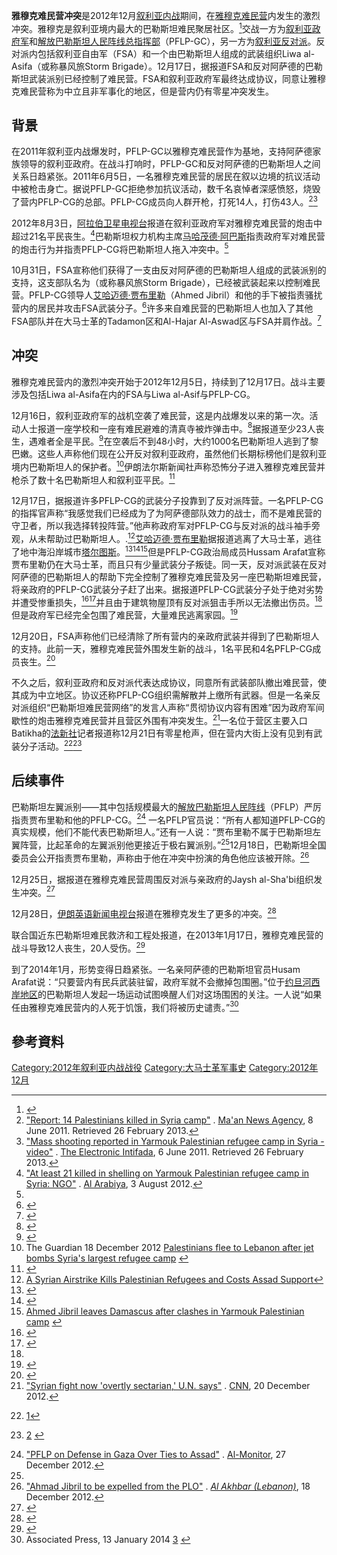 {{Infobox military conflict
|conflict= 雅穆克难民营冲突
|partof= [[叙利亚内战|叙利亚内战]]
|image=
|caption= 
|date= 2012年12月5日至17日（12天）
|place=[[叙利亚|叙利亚]][[大马士革|大马士革]]雅穆克难民营
|result= 反对派获胜
*叙利亚自由军和Liwa al-Asifa控制了绝大部分难民营<ref name=aakh1712>{{Cite web |url=http://english.al-akhbar.com/node/14411 |title=存档副本 |access-date=2014-02-18 |archive-url=https://web.archive.org/web/20130424074419/http://english.al-akhbar.com/node/14411 |archive-date=2013-04-24 |dead-url=yes }}</ref> 
*FSA和叙利亚政府军最终达成协议，同意让雅穆克难民营成为中立且非军事化的地区，但是营内仍有冲突持续。
|combatant1=[[File:SyrianNationalCoalitionOfficialLogo.svg|23px]] [[叙利亚反对派和革命力量全国联盟|叙利亚反对派和革命力量全国联盟]]
*{{flagicon image|Syria-flag 1932-58 1961-63.svg}} [[叙利亚自由军|叙利亚自由军]]
* Liwa al-Asifa（巴勒斯坦民兵武装）<ref>Jerusalem Post. "The PFLP-GC have accused the Liwa al-Asifa of trying to stir up trouble within the Palestinian refugee community in Yarmouk, while Syrian rebels have accused the PFLP-GC of stifling Palestinian dissent against Assad." [http://www.jpost.com/MiddleEast/Article.aspx?ID=296510&R=R1] {{Wayback|url=http://www.jpost.com/MiddleEast/Article.aspx?ID=296510&R=R1 |date=20130402013309 }}</ref>
|combatant2={{flagicon|Syria}} 叙利亚政府
* [[File:Flag_of_the_Syrian_Arab_Armed_Forces.svg|22px]] 叙利亚政府军<ref name=aakh1712/>
[[File:PFLP-GC_Flag.svg|22px]] [[解放巴勒斯坦人民阵线总指挥部|解放巴勒斯坦人民阵线总指挥部]]（PFLP-GC）<ref name=aakh1712/><ref>{{cite news|url=https://now.mmedia.me/lb/en/nowsyrialatestnews/syria_hits_back_at_un_over_palestinian_refugees_|title=Syria hits back at UN over Palestinian refugees|last=AFP|date=2012-12-17|work=Syria|publisher=NOW.|accessdate=2012-12-17|archive-date=2018-04-27|archive-url=https://web.archive.org/web/20180427044526/https://now.mmedia.me/lb/en/nowsyrialatestnews/syria_hits_back_at_un_over_palestinian_refugees_|dead-url=no}}</ref>
|commander1=未知
|commander2= [[File:PFLP-GC_Flag.svg|22px]] [[艾哈迈德·贾布里勒|艾哈迈德·贾布里勒]]<small>（PFLP-GC领导人）</small><ref>{{cite news|url=http://www.guardian.co.uk/theguardian/2012/dec/17/corrections-and-clarifications|title=Corrections and clarifications|date=2012-12-17|publisher=The Guardian|accessdate=2012-12-19|archive-date=2013-04-04|archive-url=https://web.archive.org/web/20130404051615/http://www.guardian.co.uk/theguardian/2012/dec/17/corrections-and-clarifications|dead-url=no}}</ref>
|units1=
|units2=[[File:Flag_of_the_Syrian_Arab_Armed_Forces.svg|22px]] 叙利亚陆军第15师<br/>[[File:PFLP-GC_Flag.svg|22px]] Jihad Jibril旅
|casualties1 = 未知
|casualties2 = 未知
|casualties3 = 26名以上平民丧生
}}
'''雅穆克难民营冲突'''是2012年12月[[叙利亚内战|叙利亚内战]]期间，在[[雅穆克难民营|雅穆克难民营]]内发生的激烈冲突。雅穆克是叙利亚境内最大的巴勒斯坦难民聚居社区。<ref name=googlenews>{{Cite web |url=http://www.google.com/hostednews/afp/article/ALeqM5jevFaBhWboO5_Mqrgpk7ycShh4RQ?docId=CNG.493b5bfef777e0c4e6e2103828c1614e.1b1 |title=存档副本 |access-date=2014-02-18 |archive-date=2012-11-03 |archive-url=https://web.archive.org/web/20121103211053/http://www.google.com/hostednews/afp/article/ALeqM5jevFaBhWboO5_Mqrgpk7ycShh4RQ?docId=CNG.493b5bfef777e0c4e6e2103828c1614e.1b1 |dead-url=yes }}</ref>交战一方为[[叙利亚政府军|叙利亚政府军]]和[[解放巴勒斯坦人民阵线总指挥部|解放巴勒斯坦人民阵线总指挥部]]（PFLP-GC），另一方为[[叙利亚反对派|叙利亚反对派]]。反对派内包括叙利亚自由军（FSA）和一个由巴勒斯坦人组成的武装组织Liwa al-Asifa（或称暴风旅Storm Brigade）。12月17日，据报道FSA和反对阿萨德的巴勒斯坦武装派别已经控制了难民营。FSA和叙利亚政府军最终达成协议，同意让雅穆克难民营称为中立且非军事化的地区，但是营内仍有零星冲突发生。

==背景==

在2011年叙利亚内战爆发时，PFLP-GC以雅穆克难民营作为基地，支持阿萨德家族领导的叙利亚政府。在战斗打响时，PFLP-GC和反对阿萨德的巴勒斯坦人之间关系日趋紧张。2011年6月5日，一名雅穆克难民营的居民在叙以边境的抗议活动中被枪击身亡。据说PFLP-GC拒绝参加抗议活动，数千名哀悼者深感愤怒，烧毁了营内PFLP-CG的总部。PFLP-CG成员向人群开枪，打死14人，打伤43人。<ref>[http://www.maannews.net/eng/ViewDetails.aspx?ID=394412 "Report: 14 Palestinians killed in Syria camp"] {{Wayback|url=http://www.maannews.net/eng/ViewDetails.aspx?ID=394412 |date=20141129042743 }}. [[Ma'an_News_Agency|Ma'an News Agency]], 8 June 2011. Retrieved 26 February 2013.</ref><ref>[http://electronicintifada.net/blogs/ali-abunimah/mass-shooting-reported-yarmouk-palestinian-refugee-camp-syria-video "Mass shooting reported in Yarmouk Palestinian refugee camp in Syria - video"] {{Wayback|url=http://electronicintifada.net/blogs/ali-abunimah/mass-shooting-reported-yarmouk-palestinian-refugee-camp-syria-video |date=20171019060831 }}. [[The_Electronic_Intifada|The Electronic Intifada]], 6 June 2011. Retrieved 26 February 2013.</ref>

2012年8月3日，[[阿拉伯卫星电视台|阿拉伯卫星电视台]]报道在叙利亚政府军对雅穆克难民营的炮击中超过21名平民丧生。<ref>[http://english.alarabiya.net/articles/2012/08/03/230127.html "At least 21 killed in shelling on Yarmouk Palestinian refugee camp in Syria: NGO"] {{Wayback|url=http://english.alarabiya.net/articles/2012/08/03/230127.html |date=20121220114757 }}. [[Al_Arabiya|Al Arabiya]], 3 August 2012.</ref>巴勒斯坦权力机构主席[[马哈茂德·阿巴斯|马哈茂德·阿巴斯]]指责政府军对难民营的炮击行为并指责PFLP-CG将巴勒斯坦人拖入冲突中。<ref name=googlenews/>

10月31日，FSA宣称他们获得了一支由反对阿萨德的巴勒斯坦人组成的武装派别的支持，这支部队名为（或称暴风旅Storm Brigade），已经被武装起来以控制难民营。PFLP-CG领导人[[艾哈迈德·贾布里勒|艾哈迈德·贾布里勒]]（Ahmed Jibril）和他的手下被指责骚扰营内的居民并攻击FSA武装分子。<ref>{{Cite web |url=http://blogs.aljazeera.com/topic/syria/rebels-form-brigade-damascus-fight-armed-palestinians-aligned-president-assad |title=存档副本 |access-date=2014-02-18 |archive-date=2016-03-04 |archive-url=https://web.archive.org/web/20160304054022/http://blogs.aljazeera.com/topic/syria/rebels-form-brigade-damascus-fight-armed-palestinians-aligned-president-assad |dead-url=yes }}</ref>许多来自难民营的巴勒斯坦人也加入了其他FSA部队并在大马士革的Tadamon区和Al-Hajar Al-Aswad区与FSA并肩作战。<ref>{{Cite web |url=http://www.dailystar.com.lb/News/Middle-East/2012/Jul-18/181033-palestinians-join-syria-revolt-activists-fsa.ashx#axzz2Aniktc00 |title=存档副本 |access-date=2014-02-18 |archive-date=2017-12-14 |archive-url=https://web.archive.org/web/20171214225837/http://www.dailystar.com.lb/News/Middle-East/2012/Jul-18/181033-palestinians-join-syria-revolt-activists-fsa.ashx#axzz2Aniktc00 |dead-url=yes }}</ref>

==冲突==

雅穆克难民营内的激烈冲突开始于2012年12月5日，持续到了12月17日。战斗主要涉及包括Liwa al-Asifa在内的FSA与Liwa
al-Asif与PFLP-CG。

12月16日，叙利亚政府军的战机空袭了难民营，这是内战爆发以来的第一次。活动人士报道一座学校和一座有难民避难的清真寺被炸弹击中。<ref>{{Cite web |url=http://www.reuters.com/article/2012/12/16/syria-crisis-camp-idUSL5E8NG4DX20121216 |title=存档副本 |access-date=2014-02-18 |archive-date=2015-09-24 |archive-url=https://web.archive.org/web/20150924172612/http://www.reuters.com/article/2012/12/16/syria-crisis-camp-idUSL5E8NG4DX20121216 |dead-url=yes }}</ref>据报道至少23人丧生，遇难者全是平民。<ref>{{Cite web |url=http://www.euronews.com/2012/12/16/syrian-planes-hit-yarmouk-mosque-killing-dozens/ |title=存档副本 |access-date=2014-02-18 |archive-date=2017-10-19 |archive-url=https://web.archive.org/web/20171019200854/http://www.euronews.com/2012/12/16/syrian-planes-hit-yarmouk-mosque-killing-dozens |dead-url=no }}</ref>在空袭后不到48小时，大约1000名巴勒斯坦人逃到了黎巴嫩。这些人声称他们现在公开反对叙利亚政府，虽然他们长期标榜他们是叙利亚境内巴勒斯坦人的保护者。<ref>The Guardian 18 December 2012  [http://www.guardian.co.uk/world/2012/dec/18/syria-palestinian-refugees-flee-yarmouk Palestinians flee to Lebanon after jet bombs Syria's largest refugee camp] {{Wayback|url=http://www.guardian.co.uk/world/2012/dec/18/syria-palestinian-refugees-flee-yarmouk |date=20130120162630 }}</ref>伊朗法尔斯新闻社声称恐怖分子进入雅穆克难民营并枪杀了数十名巴勒斯坦人和叙利亚平民。<ref>{{cite web |url=http://english.farsnews.com/newstext.php?nn=9107127609 |title=存档副本 |accessdate=2012-12-21 |deadurl=yes |archiveurl=https://web.archive.org/web/20121217205317/http://english.farsnews.com/newstext.php?nn=9107127609 |archivedate=2012-12-17 }}</ref>

12月17日，据报道许多PFLP-CG的武装分子投靠到了反对派阵营。一名PFLP-CG的指挥官声称“我感觉我们已经成为了为阿萨德部队效力的战士，而不是难民营的守卫者，所以我选择转投阵营。”他声称政府军对PFLP-CG与反对派的战斗袖手旁观，从未帮助过巴勒斯坦人。.<ref>[http://www.nytimes.com/2012/12/17/world/middleeast/syrian-airstrike-kills-palestinian-refugees.html?pagewanted=2&src=recg A Syrian Airstrike Kills Palestinian Refugees and Costs Assad Support]</ref>[[艾哈迈德·贾布里勒|艾哈迈德·贾布里勒]]据报道逃离了大马士革，逃往了地中海沿岸城市[[塔尔图斯|塔尔图斯]]。<ref name=aa1612>{{cite web |url=http://english.alarabiya.net/articles/2012/12/16/255444.html |title=存档副本 |accessdate=2014年11月10日 |deadurl=yes |archiveurl=https://web.archive.org/web/20141119135329/http://english.alarabiya.net/articles/2012/12/16/255444.html |archivedate=2014年11月19日 |df= }}</ref><ref>{{Cite web |url=http://www.reuters.com/article/2012/12/15/us-syria-crisis-palestinians-idUSBRE8BE09O20121215 |title=Palestinian faction leader Jibril leaves Damascus: rebels |access-date=2014-02-18 |archive-date=2015-09-24 |archive-url=https://web.archive.org/web/20150924172609/http://www.reuters.com/article/2012/12/15/us-syria-crisis-palestinians-idUSBRE8BE09O20121215 |dead-url=yes }}</ref><ref>[http://www.presstv.ir/detail/2012/12/16/278330/palestinian-chief-leaves-syrian-capital/ Ahmed Jibril leaves Damascus after clashes in Yarmouk Palestinian camp] {{webarchive|url=https://web.archive.org/web/20121225014929/http://www.presstv.ir/detail/2012/12/16/278330/palestinian-chief-leaves-syrian-capital/ |date=2012-12-25 }}</ref>但是PFLP-CG政治局成员Hussam Arafat宣称贾布里勒仍在大马士革，而且只有少量武装分子叛徒。同一天，反对派武装在反对阿萨德的巴勒斯坦人的帮助下完全控制了雅穆克难民营及另一座巴勒斯坦难民营，将亲政府的PFLP-CG武装分子赶了出来。据报道PFLP-CG武装分子处于绝对劣势并遭受惨重损失，<ref>{{cite news|title=WRAPUP 1-Syrian rebels take control of Damascus Palestinian camp|url=http://www.reuters.com/article/2012/12/17/syria-crisis-idUSL5E8NHGZZ20121217|accessdate=2012-12-18|newspaper=Reuters|date=2012-12-17|archive-date=2013-12-03|archive-url=https://web.archive.org/web/20131203010736/http://www.reuters.com/article/2012/12/17/syria-crisis-idUSL5E8NHGZZ20121217|dead-url=yes}}</ref><ref>{{Cite web |url=http://www.bbc.co.uk/news/world-middle-east-20766628 |title=存档副本 |access-date=2014-02-18 |archive-date=2018-09-17 |archive-url=https://web.archive.org/web/20180917211730/https://www.bbc.co.uk/news/world-middle-east-20766628 |dead-url=no }}</ref>并且由于建筑物屋顶有反对派狙击手所以无法撤出伤员。<ref name=aakh1712/>但是政府军已经完全包围了难民营，大量难民逃离家园。<ref>{{cite news|url=http://www.aljazeera.com/news/middleeast/2012/12/2012121717419248502.html|title=Syrian forces surround Palestinian camp|date=2012-12-17|publisher=Al Jazeera English|accessdate=2012-12-18|archive-date=2018-08-01|archive-url=https://web.archive.org/web/20180801034437/https://www.aljazeera.com/news/middleeast/2012/12/2012121717419248502.html|dead-url=no}}</ref>

12月20日，FSA声称他们已经清除了所有营内的亲政府武装并得到了巴勒斯坦人的支持。此前一天，雅穆克难民营外围发生新的战斗，1名平民和4名PFLP-CG成员丧生。<ref>{{cite web |url=http://english.alarabiya.net/articles/2012/12/20/256099.html |title=存档副本 |accessdate=2012-12-20 |deadurl=yes |archiveurl=https://web.archive.org/web/20121220133117/http://english.alarabiya.net/articles/2012/12/20/256099.html |archivedate=2012-12-20 }}</ref>

不久之后，叙利亚政府和反对派代表达成协议，同意所有武装部队撤出难民营，使其成为中立地区。协议还称PFLP-CG组织需解散并上缴所有武器。但是一名亲反对派组织“巴勒斯坦难民营网络”的发言人声称“贯彻协议内容有困难”因为政府军间歇性的炮击雅穆克难民营并且营区外围有冲突发生。<ref>[http://edition.cnn.com/2012/12/20/world/meast/syria-civil-war/index.html "Syrian fight now 'overtly sectarian,' U.N. says"] {{Wayback|url=http://edition.cnn.com/2012/12/20/world/meast/syria-civil-war/index.html |date=20171019083919 }}. [[CNN|CNN]], 20 December 2012.</ref>一名位于营区主要入口Batikha的[[法新社|法新社]]记者报道称12月21日有零星枪声，但在营内大街上没有见到有武装分子活动。<ref>{{fr}}[http://www.lorientlejour.com/category/%C3%80+La+Une/article/793291/%22Nous_rentrons_car_nous_en_avons_assez_detre_humilies%22.html]{{Dead link|date=2020年7月 |bot=InternetArchiveBot |fix-attempted=yes }}</ref><ref>{{fr}}[http://www.lorientlejour.com/category/Derni%C3%A8res+Infos/article/793297/Nouveaux_combats_entre_pro_et_anti-regime_dans_le_camp_palestinien_de_Yarmouk_a_Damas.html] {{Wayback|url=http://www.lorientlejour.com/category/Derni%C3%A8res+Infos/article/793297/Nouveaux_combats_entre_pro_et_anti-regime_dans_le_camp_palestinien_de_Yarmouk_a_Damas.html |date=20200110060432 }}</ref>

== 后续事件 ==
巴勒斯坦左翼派别——其中包括规模最大的[[解放巴勒斯坦人民阵线|解放巴勒斯坦人民阵线]]（PFLP）严厉指责贾布里勒和他的PFLP-CG。<ref name=pflp-on-defense>[http://www.al-monitor.com/pulse/originals/2012/al-monitor/pflp-on-defense-in-gaza.html "PFLP on Defense in Gaza Over Ties to Assad"] {{webarchive|url=https://web.archive.org/web/20130216065211/http://www.al-monitor.com/pulse/originals/2012/al-monitor/pflp-on-defense-in-gaza.html |date=2013-02-16 }}. [[Al-Monitor|Al-Monitor]], 27 December 2012.</ref> 一名PFLP官员说：“所有人都知道PFLP-CG的真实规模，他们不能代表巴勒斯坦人。”还有一人说：“贾布里勒不属于巴勒斯坦左翼阵营，比起革命的左翼派别他更接近于极右翼派别。”<ref name=pflp-on-defense/>12月18日，巴勒斯坦全国委员会公开指责贾布里勒，声称由于他在冲突中扮演的角色他应该被开除。<ref name=jibril-expel>[http://english.al-akhbar.com/node/14427/ "Ahmad Jibril to be expelled from the PLO"] {{Wayback|url=http://english.al-akhbar.com/node/14427/ |date=20140219050940 }}. ''[[Al_Akhbar_(Lebanon)|Al Akhbar (Lebanon)]]'', 18 December 2012.</ref>

12月25日，据报道在雅穆克难民营周围反对派与亲政府的Jaysh al-Sha'bi组织发生冲突。<ref>{{Cite web |url=http://www.lorientlejour.com/category/Derni%C3%A8res+Infos/article/793764/Violents_combats_dans_le_camp_palestinien_de_Yarmouk_a_Damas.html |title=存档副本 |accessdate=2014-02-18 |archive-date=2019-12-17 |archive-url=https://web.archive.org/web/20191217033756/https://www.lorientlejour.com/article/793764/Violents_combats_dans_le_camp_palestinien_de_Yarmouk_a_Damas.html |dead-url=yes }}</ref>

12月28日，[[Press_TV|伊朗英语新闻电视台]]报道在雅穆克发生了更多的冲突。<ref>{{cite web |url=http://www.presstv.ir/detail/2012/12/28/280553/fresh-clashes-erupt-in-yarmouk-camp/ |title=存档副本 |accessdate=2012-12-30 |deadurl=yes |archiveurl=https://web.archive.org/web/20121231140516/http://www.presstv.ir/detail/2012/12/28/280553/fresh-clashes-erupt-in-yarmouk-camp/ |archivedate=2012-12-31 }}</ref>

联合国近东巴勒斯坦难民救济和工程处报道，在2013年1月17日，雅穆克难民营的战斗导致12人丧生，20人受伤。<ref>{{cite web|title=UN: 12 Killed in Fighting in Damascus refugee camp|url=http://www.dailystar.com.lb/News/Middle-East/2013/Jan-18/202781-un-12-killed-in-fighting-in-damascus-refugee-camp.ashx#axzz2LyiyWg9n|date=2013-01-18|publisher=[[Daily_Star_(Lebanon)|Daily Star (Lebanon)]]|access-date=2014-02-18|archive-date=2017-10-11|archive-url=https://web.archive.org/web/20171011170230/http://www.dailystar.com.lb//News/Middle-East/2013/Jan-18/202781-un-12-killed-in-fighting-in-damascus-refugee-camp.ashx#axzz2LyiyWg9n|dead-url=no}}</ref>

到了2014年1月，形势变得日趋紧张。一名亲阿萨德的巴勒斯坦官员Husam Arafat说：“只要营内有民兵武装驻留，政府军就不会撤掉包围圈。”位于[[约旦河西岸地区|约旦河西岸地区]]的巴勒斯坦人发起一场运动试图唤醒人们对这场围困的关注。一人说“如果任由雅穆克难民营内的人死于饥饿，我们将被历史谴责。”<ref>Associated Press,  13 January 2014 [http://www.cbc.ca/news/world/syria-s-civil-war-leaves-at-least-40-dead-at-beseiged-camp-1.2495258] {{Wayback|url=http://www.cbc.ca/news/world/syria-s-civil-war-leaves-at-least-40-dead-at-beseiged-camp-1.2495258 |date=20171019182951 }}</ref>

== 參考資料 ==
{{Reflist|25em}}

[[Category:2012年叙利亚内战战役|Category:2012年叙利亚内战战役]]
[[Category:大马士革军事史|Category:大马士革军事史]]
[[Category:2012年12月|Category:2012年12月]]